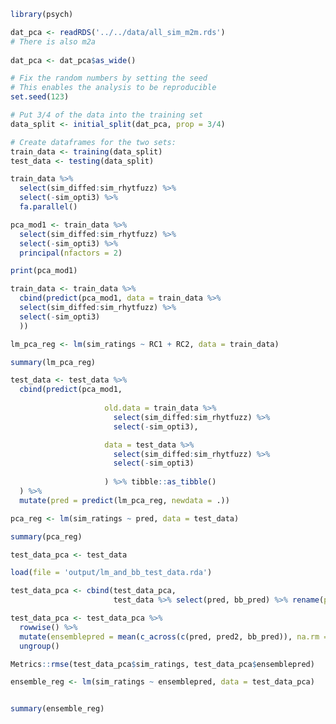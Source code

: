 


```r

library(psych)

```

```r

dat_pca <- readRDS('../../data/all_sim_m2m.rds')
# There is also m2a
  
dat_pca <- dat_pca$as_wide()

```


```r

# Fix the random numbers by setting the seed 
# This enables the analysis to be reproducible 
set.seed(123)

# Put 3/4 of the data into the training set 
data_split <- initial_split(dat_pca, prop = 3/4)

# Create dataframes for the two sets:
train_data <- training(data_split) 
test_data <- testing(data_split)

```


```r

train_data %>% 
  select(sim_diffed:sim_rhytfuzz) %>% 
  select(-sim_opti3) %>% 
  fa.parallel()

```

```r

pca_mod1 <- train_data %>% 
  select(sim_diffed:sim_rhytfuzz) %>% 
  select(-sim_opti3) %>% 
  principal(nfactors = 2)

```


```r

print(pca_mod1)

```

```r

train_data <- train_data %>% 
  cbind(predict(pca_mod1, data = train_data %>% 
  select(sim_diffed:sim_rhytfuzz) %>% 
  select(-sim_opti3)
  ))

```


```r

lm_pca_reg <- lm(sim_ratings ~ RC1 + RC2, data = train_data)


```


```r

summary(lm_pca_reg)

```


```r

test_data <- test_data %>% 
  cbind(predict(pca_mod1, 
                     
                     old.data = train_data %>%
                       select(sim_diffed:sim_rhytfuzz) %>%
                       select(-sim_opti3),

                     data = test_data %>% 
                       select(sim_diffed:sim_rhytfuzz) %>% 
                       select(-sim_opti3)
                     
                     ) %>% tibble::as_tibble()
  ) %>% 
  mutate(pred = predict(lm_pca_reg, newdata = .))


```




```r

pca_reg <- lm(sim_ratings ~ pred, data = test_data)

```

```r

summary(pca_reg)

```


```r

test_data_pca <- test_data

```


```r

load(file = 'output/lm_and_bb_test_data.rda')


```


```r

test_data_pca <- cbind(test_data_pca,
                       test_data %>% select(pred, bb_pred) %>% rename(pred2 = pred) )

```


```r

test_data_pca <- test_data_pca %>% 
  rowwise() %>% 
  mutate(ensemblepred = mean(c_across(c(pred, pred2, bb_pred)), na.rm = TRUE)) %>% 
  ungroup()

```



```r

Metrics::rmse(test_data_pca$sim_ratings, test_data_pca$ensemblepred)


```


```r

ensemble_reg <- lm(sim_ratings ~ ensemblepred, data = test_data_pca)


summary(ensemble_reg)

```




